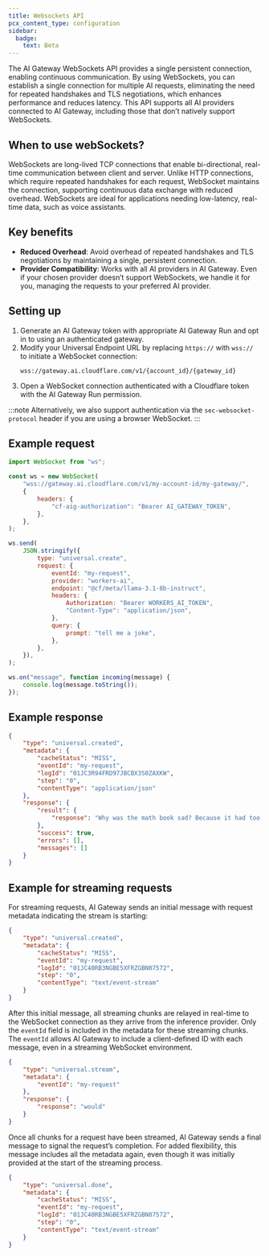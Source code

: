 ```yaml
---
title: Websockets API
pcx_content_type: configuration
sidebar:
  badge:
    text: Beta
---
```


The AI Gateway WebSockets API provides a single persistent connection, enabling continuous communication. By using WebSockets, you can establish a single connection for multiple AI requests, eliminating the need for repeated handshakes and TLS negotiations, which enhances performance and reduces latency. This API supports all AI providers connected to AI Gateway, including those that don’t natively support WebSockets.

## When to use webSockets?

WebSockets are long-lived TCP connections that enable bi-directional, real-time communication between client and server. Unlike HTTP connections, which require repeated handshakes for each request, WebSocket maintains the connection, supporting continuous data exchange with reduced overhead. WebSockets are ideal for applications needing low-latency, real-time data, such as voice assistants.

## Key benefits

- **Reduced Overhead**: Avoid overhead of repeated handshakes and TLS negotiations by maintaining a single, persistent connection.
- **Provider Compatibility**: Works with all AI providers in AI Gateway. Even if your chosen provider doesn’t support WebSockets, we handle it for you, managing the requests to your preferred AI provider.

## Setting up

1. Generate an AI Gateway token with appropriate AI Gateway Run and opt in to using an authenticated gateway.
2. Modify your Universal Endpoint URL by replacing `https://` with `wss://` to initiate a WebSocket connection:
   ```
   wss://gateway.ai.cloudflare.com/v1/{account_id}/{gateway_id}
   ```
3. Open a WebSocket connection authenticated with a Cloudflare token with the AI Gateway Run permission.

:::note
Alternatively, we also support authentication via the `sec-websocket-protocol` header if you are using a browser WebSocket.
:::

## Example request

```javascript
import WebSocket from "ws";

const ws = new WebSocket(
	"wss://gateway.ai.cloudflare.com/v1/my-account-id/my-gateway/",
	{
		headers: {
			"cf-aig-authorization": "Bearer AI_GATEWAY_TOKEN",
		},
	},
);

ws.send(
	JSON.stringify({
		type: "universal.create",
		request: {
			eventId: "my-request",
			provider: "workers-ai",
			endpoint: "@cf/meta/llama-3.1-8b-instruct",
			headers: {
				Authorization: "Bearer WORKERS_AI_TOKEN",
				"Content-Type": "application/json",
			},
			query: {
				prompt: "tell me a joke",
			},
		},
	}),
);

ws.on("message", function incoming(message) {
	console.log(message.toString());
});
```

## Example response

```json
{
	"type": "universal.created",
	"metadata": {
		"cacheStatus": "MISS",
		"eventId": "my-request",
		"logId": "01JC3R94FRD97JBCBX3S0ZAXKW",
		"step": "0",
		"contentType": "application/json"
	},
	"response": {
		"result": {
			"response": "Why was the math book sad? Because it had too many problems. Would you like to hear another one?"
		},
		"success": true,
		"errors": [],
		"messages": []
	}
}
```

## Example for streaming requests

For streaming requests, AI Gateway sends an initial message with request metadata indicating the stream is starting:

```json
{
	"type": "universal.created",
	"metadata": {
		"cacheStatus": "MISS",
		"eventId": "my-request",
		"logId": "01JC40RB3NGBE5XFRZGBN07572",
		"step": "0",
		"contentType": "text/event-stream"
	}
}
```

After this initial message, all streaming chunks are relayed in real-time to the WebSocket connection as they arrive from the inference provider. Only the `eventId` field is included in the metadata for these streaming chunks. The `eventId` allows AI Gateway to include a client-defined ID with each message, even in a streaming WebSocket environment.

```json
{
	"type": "universal.stream",
	"metadata": {
		"eventId": "my-request"
	},
	"response": {
		"response": "would"
	}
}
```

Once all chunks for a request have been streamed, AI Gateway sends a final message to signal the request’s completion. For added flexibility, this message includes all the metadata again, even though it was initially provided at the start of the streaming process.

```json
{
	"type": "universal.done",
	"metadata": {
		"cacheStatus": "MISS",
		"eventId": "my-request",
		"logId": "01JC40RB3NGBE5XFRZGBN07572",
		"step": "0",
		"contentType": "text/event-stream"
	}
}
```
